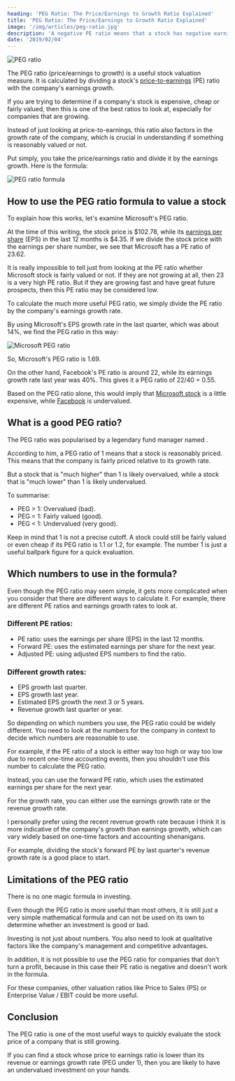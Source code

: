 ```yaml
---
heading: 'PEG Ratio: The Price/Earnings to Growth Ratio Explained'
title: 'PEG Ratio: The Price/Earnings to Growth Ratio Explained'
image: '/img/articles/peg-ratio.jpg'
description: 'A negative PE ratio means that a stock has negative earnings. In other words, the company was unprofitable and lost money in the past 12 months.'
date: '2019/02/04'
---
```


<img src="/img/articles/peg-ratio.jpg" alt="PEG ratio" width={1200} height={627} />

The PEG ratio (price/earnings to growth) is a useful stock valuation measure. It is calculated by dividing a stock's [price-to-earnings](/term/pe-ratio/) (PE) ratio with the company's earnings growth.

If you are trying to determine if a company's stock is expensive, cheap or fairly valued, then this is one of the best ratios to look at, especially for companies that are growing.

Instead of just looking at price-to-earnings, this ratio also factors in the growth rate of the company, which is crucial in understanding if something is reasonably valued or not.

Put simply, you take the price/earnings ratio and divide it by the earnings growth. Here is the formula:

<img src="/img/articles/peg-ratio-formula.png" alt="PEG ratio formula" width={480} height={159} loading="lazy" />

<Text1Ad key="/peg-ratio/1" />

## How to use the PEG ratio formula to value a stock

To explain how this works, let's examine Microsoft's PEG ratio.

At the time of this writing, the stock price is $102.78, while its [earnings per share](/term/eps-earnings-per-share/) (EPS) in the last 12 months is $4.35. If we divide the stock price with the earnings per share number, we see that Microsoft has a PE ratio of 23.62.

It is really impossible to tell just from looking at the PE ratio whether Microsoft stock is fairly valued or not. If they are not growing at all, then 23 is a very high PE ratio. But if they are growing fast and have great future prospects, then this PE ratio may be considered low.

To calculate the much more useful PEG ratio, we simply divide the PE ratio by the company's earnings growth rate.

By using Microsoft's EPS growth rate in the last quarter, which was about 14%, we find the PEG ratio in this way:

<img src="/img/articles/msft-peg-ratio.png" alt="Microsoft PEG ratio" width={871} height={126} loading="lazy" />

So, Microsoft's PEG ratio is 1.69.

On the other hand, Facebook's PE ratio is around 22, while its earnings growth rate last year was 40%. This gives it a PEG ratio of 22/40 = 0.55.

Based on the PEG ratio alone, this would imply that [Microsoft stock](/stocks/msft/) is a little expensive, while [Facebook](/stocks/fb/) is undervalued.

## What is a good PEG ratio?

The PEG ratio was popularised by a legendary fund manager named <External url="https://en.wikipedia.org/wiki/Peter_Lynch" text="Peter Lynch" />.

According to him, a PEG ratio of 1 means that a stock is reasonably priced. This means that the company is fairly priced relative to its growth rate.

But a stock that is "much higher" than 1 is likely overvalued, while a stock that is "much lower" than 1 is likely undervalued.

To summarise:

-  PEG > 1: Overvalued (bad).
-  PEG = 1: Fairly valued (good).
-  PEG < 1: Undervalued (very good).

Keep in mind that 1 is not a precise cutoff. A stock could still be fairly valued or even cheap if its PEG ratio is 1.1 or 1.2, for example. The number 1 is just a useful ballpark figure for a quick evaluation.

<Text2Ad key="/peg-ratio/2" />

## Which numbers to use in the formula?

Even though the PEG ratio may seem simple, it gets more complicated when you consider that there are different ways to calculate it. For example, there are different PE ratios and earnings growth rates to look at.

### Different PE ratios:

-  PE ratio: uses the earnings per share (EPS) in the last 12 months.
-  Forward PE: uses the estimated earnings per share for the next year.
-  Adjusted PE: using adjusted EPS numbers to find the ratio.

### Different growth rates:

-  EPS growth last quarter.
-  EPS growth last year.
-  Estimated EPS growth the next 3 or 5 years.
-  Revenue growth last quarter or year.

So depending on which numbers you use, the PEG ratio could be widely different. You need to look at the numbers for the company in context to decide which numbers are reasonable to use.

For example, if the PE ratio of a stock is either way too high or way too low due to recent one-time accounting events, then you shouldn't use this number to calculate the PEG ratio.

Instead, you can use the forward PE ratio, which uses the estimated earnings per share for the next year.

For the growth rate, you can either use the earnings growth rate or the revenue growth rate.

I personally prefer using the recent revenue growth rate because I think it is more indicative of the company's growth than earnings growth, which can vary widely based on one-time factors and accounting shenanigans.

For example, dividing the stock's forward PE by last quarter's revenue growth rate is a good place to start.

## Limitations of the PEG ratio

There is no one magic formula in investing.

Even though the PEG ratio is more useful than most others, it is still just a very simple mathematical formula and can not be used on its own to determine whether an investment is good or bad.

Investing is not just about numbers. You also need to look at qualitative factors like the company's management and competitive advantages.

In addition, it is not possible to use the PEG ratio for companies that don't turn a profit, because in this case their PE ratio is negative and doesn't work in the formula.

For these companies, other valuation ratios like Price to Sales (PS) or Enterprise Value / EBIT could be more useful.

<Text3Ad key="/peg-ratio/3" />

## Conclusion

The PEG ratio is one of the most useful ways to quickly evaluate the stock price of a company that is still growing.

If you can find a stock whose price to earnings ratio is lower than its revenue or earnings growth rate (PEG under 1), then you are likely to have an undervalued investment on your hands.
